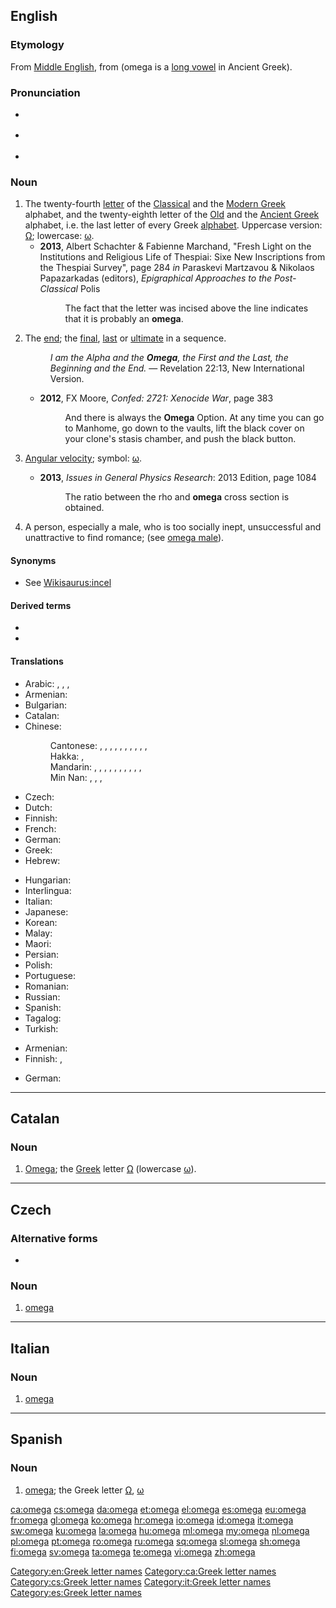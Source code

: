 {{also|Omega|oméga|ómega|ômega}}
==English==
{{was wotd|2014|November|19}}
{{letter disp2|psi|[[image:Greek_uc_omega.png|36px]] [[image:Greek_lc_omega.png|27px]]||ὦ μέγα|Ω|ω}}

===Etymology===
From [[Middle English]], from {{etyl|grc|en}} {{m|grc|ὦ}} {{m|grc|μέγα||large}} (omega is a [[long vowel]] in Ancient Greek).

===Pronunciation===
* {{a|UK}} {{IPA|/ˈəʊmɛɡə/|lang=en}}
* {{a|US}} {{IPA|/oʊˈmɛɡə/|/ˌoʊˈmeɪɡə/|lang=en}}
* {{audio|En-us-omega.ogg|Audio (US)|lang=en}}

===Noun===
{{en-noun|s|omegala}}

# The twenty-fourth [[letter]] of the [[Classical Greek|Classical]] and the [[Greek|Modern Greek]] alphabet, and the twenty-eighth letter of the [[Old Greek|Old]] and the [[Ancient Greek]] alphabet, i.e. the last letter of every Greek [[alphabet]]. Uppercase version: [[Ω]]; lowercase: [[ω]].
#* '''2013''', Albert Schachter & Fabienne Marchand, "Fresh Light on the Institutions and Religious Life of Thespiai: Sixe New Inscriptions from the Thespiai Survey", page 284 ''in'' Paraskevi Martzavou & ‎Nikolaos Papazarkadas (editors), ''Epigraphical Approaches to the Post-Classical'' Polis
#*: The fact that the letter was incised above the line indicates that it is probably an '''omega'''.
# {{lb|en|idiomatic|often capitalized}} The [[end]]; the [[final]], [[last]] or [[ultimate]] in a sequence.
#: ''I am the Alpha and the '''Omega''', the First and the Last, the Beginning and the End.'' — Revelation 22:13, New International Version.
#* '''2012''', FX Moore, ''Confed: 2721: Xenocide War'', page 383
#*: And there is always the '''Omega''' Option. At any time you can go to Manhome, go down to the vaults, lift the black cover on your clone's stasis chamber, and push the black button.
# {{lb|en|physics}} [[angular velocity|Angular velocity]]; symbol: [[ω]].
#* '''2013''', ''Issues in General Physics Research'': 2013 Edition, page 1084
#*: The ratio between the rho and '''omega''' cross section is obtained.
# A person, especially a male, who is too socially inept, unsuccessful and unattractive to find romance; (see [[omega male]]).

====Synonyms====
* See [[Wikisaurus:incel]]

====Derived terms====
* {{l|en|antiomega}}
* {{l|en|omega-3 fatty acid}}

====Translations====
{{trans-top|letter of the Greek alphabet}}
* Arabic: {{t|ar|أُومِيغَا|f|tr=ʾumīḡā}}, {{t|ar|أُومِيغَا|f|tr=ʾomegā}}, {{t|ar|أُومِيجَا|f|tr=ʾumīgā}}, {{t|ar|أُومِيجَا|f|tr=ʾomegā}}
* Armenian: {{t|hy|օմեգա}}
* Bulgarian: {{t|bg|омега|f|tr=oméga|sc=Cyrl}}
* Catalan: {{t+|ca|omega|f}}
* Chinese:
*: Cantonese: {{t|yue|歐米伽|sc=Hani}}, {{t|yue|欧米伽|tr=au1 mai5 gaa1|sc=Hani}}, {{t|yue|奧米伽|sc=Hani}}, {{t|yue|奥米伽|tr=ou3 mai5 gaa1|sc=Hani}}, {{t|yue|歐米茄|sc=Hani}}, {{t|yue|欧米茄|tr=au1 mai5 gaa1|sc=Hani}}, {{t|yue|俄梅戛|tr=ngo4 mui4 gaat3|sc=Hani}}, {{t|yue|俄梅格|tr=ngo4 mui4 gaak3|sc=Hani}}, {{t|yue|亞米茄|sc=Hani}}, {{t|yue|亚米茄|tr=aa3 mai5 gaa1|sc=Hani}}, {{t|yue|敖默加|tr=ngou6 mak6 gaa1|sc=Hani}}
*: Hakka: {{t|hak|亞米茄|sc=Hani}}, {{t|hak|亚米茄|tr=â-mí-kâ|sc=Hani}}
*: Mandarin: {{t+|cmn|歐米伽|sc=Hani}}, {{t+|cmn|欧米伽|tr=ōumǐgā|sc=Hani}}, {{t+|cmn|奧米伽|sc=Hani}}, {{t+|cmn|奥米伽|tr=àomǐgā|sc=Hani}}, {{t|cmn|歐米茄|sc=Hani}}, {{t|cmn|欧米茄|tr=ōumǐjiā|sc=Hani}}, {{t|cmn|俄梅戛|tr=éméijiá|sc=Hani}}, {{t|cmn|俄梅格|tr=éméigé|sc=Hani}}, {{t|cmn|亞米茄|sc=Hani}}, {{t|cmn|亚米茄|tr=yàmǐjiā|sc=Hani}}, {{t|cmn|敖默加|tr=àomòjiā|sc=Hani}}
*: Min Nan: {{t|nan|阿米加|tr=o-bí-ka|sc=Hani}}, {{t|nan|亞米茄|sc=Hani}}, {{t|nan|亚米茄|tr=a-bí-ka|sc=Hani}}, {{t|nan|o͘-mè-gah|sc=Hani}}
* Czech: {{t+|cs|omega|f}}
* Dutch: {{t+|nl|omega|f}}
* Finnish: {{t+|fi|oomega}}
* French: {{t+|fr|oméga|m}}
* German: {{t+|de|Omega|n}}
* Greek: {{t+|el|ωμέγα|n}}
* Hebrew: {{t+|he|אוֹמֶגָה|f|tr=oméga}}
{{trans-mid}}
* Hungarian: {{t+|hu|ómega}}
* Interlingua: {{t|ia|omega}}
* Italian: {{t+|it|omega}}
* Japanese: {{t|ja|オメガ|tr=omega|sc=Jpan}}
* Korean: {{t+|ko|오메가|sc=Kore}}
* Malay: {{t|ms|omega}}
* Maori: {{t|mi|omeka}}
* Persian: {{t+|fa|امگا|tr=omegâ|sc=fa-Arab}}
* Polish: {{t+|pl|omega|f}}
* Portuguese: {{t+|pt|ómega|m}}
* Romanian: {{t+|ro|omega|m}}
* Russian: {{t+|ru|оме́га|f}}
* Spanish: {{t+|es|omega|f}}
* Tagalog: {{t|tl|omega}}
* Turkish: {{t|tr|omega}}
{{trans-bottom}}

{{trans-top|the end; final or last in a sequence}}
* Armenian: {{t+|hy|քե}}
* Finnish: {{t+|fi|loppu}}, {{t+|fi|O}}
{{trans-mid}}
* German: {{t+|de|O|n}}
{{trans-bottom}}

{{trans-see|angular velocity}}


[[Category:en:Greek letter names]]

----

==Catalan==

===Noun===
{{ca-noun|f}}

# [[#English|Omega]]; the [[Appendix:Greek script|Greek]] letter [[Ω]] (lowercase [[ω]]).

[[Category:ca:Greek letter names]]

----

==Czech==

===Alternative forms===
* {{l|cs|ómega}}

===Noun===
{{cs-noun|g=f}}

# [[omega]] {{gloss|Greek letter}}

[[Category:cs:Greek letter names]]

----

==Italian==

===Noun===
{{head|it|noun|g=m|g2=f|invariable}}

# [[#English|omega]] {{gloss|letter; scientific symbol}}

[[Category:it:Greek letter names]]

----

==Spanish==

===Noun===
{{es-noun|f}}

# [[#English|omega]]; the Greek letter [[Ω]], [[ω]]

[[Category:es:Greek letter names]]

[[ca:omega]]
[[cs:omega]]
[[da:omega]]
[[et:omega]]
[[el:omega]]
[[es:omega]]
[[eu:omega]]
[[fr:omega]]
[[gl:omega]]
[[ko:omega]]
[[hr:omega]]
[[io:omega]]
[[id:omega]]
[[it:omega]]
[[sw:omega]]
[[ku:omega]]
[[la:omega]]
[[hu:omega]]
[[ml:omega]]
[[my:omega]]
[[nl:omega]]
[[pl:omega]]
[[pt:omega]]
[[ro:omega]]
[[ru:omega]]
[[sq:omega]]
[[sl:omega]]
[[sh:omega]]
[[fi:omega]]
[[sv:omega]]
[[ta:omega]]
[[te:omega]]
[[vi:omega]]
[[zh:omega]]